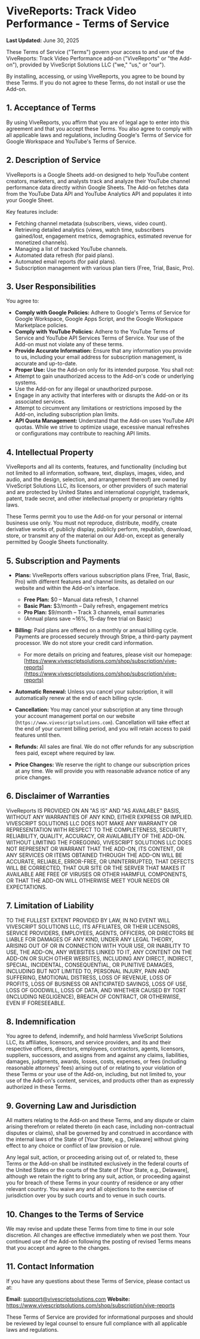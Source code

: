 # ViveReports: Track Video Performance - Terms of Service

**Last Updated:** June 30, 2025

These Terms of Service ("Terms") govern your access to and use of the ViveReports: Track Video Performance add-on ("ViveReports" or "the Add-on"), provided by ViveScript Solutions LLC ("we," "us," or "our").

By installing, accessing, or using ViveReports, you agree to be bound by these Terms. If you do not agree to these Terms, do not install or use the Add-on.

## 1. Acceptance of Terms

By using ViveReports, you affirm that you are of legal age to enter into this agreement and that you accept these Terms. You also agree to comply with all applicable laws and regulations, including Google's Terms of Service for Google Workspace and YouTube's Terms of Service.

## 2. Description of Service

ViveReports is a Google Sheets add-on designed to help YouTube content creators, marketers, and analysts track and analyze their YouTube channel performance data directly within Google Sheets. The Add-on fetches data from the YouTube Data API and YouTube Analytics API and populates it into your Google Sheet.

Key features include:

- Fetching channel metadata (subscribers, views, video count).
- Retrieving detailed analytics (views, watch time, subscribers gained/lost, engagement metrics, demographics, estimated revenue for monetized channels).
- Managing a list of tracked YouTube channels.
- Automated data refresh (for paid plans).
- Automated email reports (for paid plans).
- Subscription management with various plan tiers (Free, Trial, Basic, Pro).

## 3. User Responsibilities

You agree to:

- **Comply with Google Policies:** Adhere to Google's Terms of Service for Google Workspace, Google Apps Script, and the Google Workspace Marketplace policies.
- **Comply with YouTube Policies:** Adhere to the YouTube Terms of Service and YouTube API Services Terms of Service. Your use of the Add-on must not violate any of these terms.
- **Provide Accurate Information:** Ensure that any information you provide to us, including your email address for subscription management, is accurate and up-to-date.
- **Proper Use:** Use the Add-on only for its intended purpose. You shall not:
- Attempt to gain unauthorized access to the Add-on's code or underlying systems.
- Use the Add-on for any illegal or unauthorized purpose.
- Engage in any activity that interferes with or disrupts the Add-on or its associated services.
- Attempt to circumvent any limitations or restrictions imposed by the Add-on, including subscription plan limits.
- **API Quota Management:** Understand that the Add-on uses YouTube API quotas. While we strive to optimize usage, excessive manual refreshes or configurations may contribute to reaching API limits.

## 4. Intellectual Property

ViveReports and all its contents, features, and functionality (including but not limited to all information, software, text, displays, images, video, and audio, and the design, selection, and arrangement thereof) are owned by ViveScript Solutions LLC, its licensors, or other providers of such material and are protected by United States and international copyright, trademark, patent, trade secret, and other intellectual property or proprietary rights laws.

These Terms permit you to use the Add-on for your personal or internal business use only. You must not reproduce, distribute, modify, create derivative works of, publicly display, publicly perform, republish, download, store, or transmit any of the material on our Add-on, except as generally permitted by Google Sheets functionality.

## 5. Subscription and Payments

- **Plans:** ViveReports offers various subscription plans (Free, Trial, Basic, Pro) with different features and channel limits, as detailed on our website and within the Add-on's interface.
  - **Free Plan:** $0 – Manual data refresh, 1 channel
  - **Basic Plan:** $3/month – Daily refresh, engagement metrics
  - **Pro Plan:** $9/month – Track 3 channels, email summaries
  - (Annual plans save ~16%, 15-day free trial on Basic)
- **Billing:** Paid plans are offered on a monthly or annual billing cycle. Payments are processed securely through Stripe, a third-party payment processor. We do not store your credit card information.

  - For more details on pricing and features, please visit our homepage: [https://www.vivescriptsolutions.com/shop/subscription/vive-reports](https://www.vivescriptsolutions.com/shop/subscription/vive-reports)

- **Automatic Renewal:** Unless you cancel your subscription, it will automatically renew at the end of each billing cycle.
- **Cancellation:** You may cancel your subscription at any time through your account management portal on our website (`https://www.vivescriptsolutions.com`). Cancellation will take effect at the end of your current billing period, and you will retain access to paid features until then.
- **Refunds:** All sales are final. We do not offer refunds for any subscription fees paid, except where required by law.
- **Price Changes:** We reserve the right to change our subscription prices at any time. We will provide you with reasonable advance notice of any price changes.

## 6. Disclaimer of Warranties

ViveReports IS PROVIDED ON AN "AS IS" AND "AS AVAILABLE" BASIS, WITHOUT ANY WARRANTIES OF ANY KIND, EITHER EXPRESS OR IMPLIED. VIVESCRIPT SOLUTIONS LLC DOES NOT MAKE ANY WARRANTY OR REPRESENTATION WITH RESPECT TO THE COMPLETENESS, SECURITY, RELIABILITY, QUALITY, ACCURACY, OR AVAILABILITY OF THE ADD-ON. WITHOUT LIMITING THE FOREGOING, VIVESCRIPT SOLUTIONS LLC DOES NOT REPRESENT OR WARRANT THAT THE ADD-ON, ITS CONTENT, OR ANY SERVICES OR ITEMS OBTAINED THROUGH THE ADD-ON WILL BE ACCURATE, RELIABLE, ERROR-FREE, OR UNINTERRUPTED, THAT DEFECTS WILL BE CORRECTED, THAT OUR SITE OR THE SERVER THAT MAKES IT AVAILABLE ARE FREE OF VIRUSES OR OTHER HARMFUL COMPONENTS, OR THAT THE ADD-ON WILL OTHERWISE MEET YOUR NEEDS OR EXPECTATIONS.

## 7. Limitation of Liability

TO THE FULLEST EXTENT PROVIDED BY LAW, IN NO EVENT WILL VIVESCRIPT SOLUTIONS LLC, ITS AFFILIATES, OR THEIR LICENSORS, SERVICE PROVIDERS, EMPLOYEES, AGENTS, OFFICERS, OR DIRECTORS BE LIABLE FOR DAMAGES OF ANY KIND, UNDER ANY LEGAL THEORY, ARISING OUT OF OR IN CONNECTION WITH YOUR USE, OR INABILITY TO USE, THE ADD-ON, ANY WEBSITES LINKED TO IT, ANY CONTENT ON THE ADD-ON OR SUCH OTHER WEBSITES, INCLUDING ANY DIRECT, INDIRECT, SPECIAL, INCIDENTAL, CONSEQUENTIAL, OR PUNITIVE DAMAGES, INCLUDING BUT NOT LIMITED TO, PERSONAL INJURY, PAIN AND SUFFERING, EMOTIONAL DISTRESS, LOSS OF REVENUE, LOSS OF PROFITS, LOSS OF BUSINESS OR ANTICIPATED SAVINGS, LOSS OF USE, LOSS OF GOODWILL, LOSS OF DATA, AND WHETHER CAUSED BY TORT (INCLUDING NEGLIGENCE), BREACH OF CONTRACT, OR OTHERWISE, EVEN IF FORESEEABLE.

## 8. Indemnification

You agree to defend, indemnify, and hold harmless ViveScript Solutions LLC, its affiliates, licensors, and service providers, and its and their respective officers, directors, employees, contractors, agents, licensors, suppliers, successors, and assigns from and against any claims, liabilities, damages, judgments, awards, losses, costs, expenses, or fees (including reasonable attorneys' fees) arising out of or relating to your violation of these Terms or your use of the Add-on, including, but not limited to, your use of the Add-on's content, services, and products other than as expressly authorized in these Terms.

## 9. Governing Law and Jurisdiction

All matters relating to the Add-on and these Terms, and any dispute or claim arising therefrom or related thereto (in each case, including non-contractual disputes or claims), shall be governed by and construed in accordance with the internal laws of the State of [Your State, e.g., Delaware] without giving effect to any choice or conflict of law provision or rule.

Any legal suit, action, or proceeding arising out of, or related to, these Terms or the Add-on shall be instituted exclusively in the federal courts of the United States or the courts of the State of [Your State, e.g., Delaware], although we retain the right to bring any suit, action, or proceeding against you for breach of these Terms in your country of residence or any other relevant country. You waive any and all objections to the exercise of jurisdiction over you by such courts and to venue in such courts.

## 10. Changes to the Terms of Service

We may revise and update these Terms from time to time in our sole discretion. All changes are effective immediately when we post them. Your continued use of the Add-on following the posting of revised Terms means that you accept and agree to the changes.

## 11. Contact Information

If you have any questions about these Terms of Service, please contact us at:

**Email:** support@vivescriptsolutions.com
**Website:** https://www.vivescriptsolutions.com/shop/subscription/vive-reports

These Terms of Service are provided for informational purposes and should be
reviewed by legal counsel to ensure full compliance with all applicable laws
and regulations.
